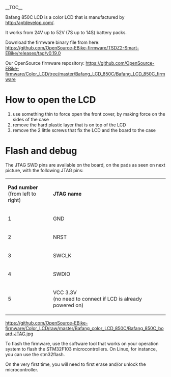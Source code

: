 __TOC__

Bafang 850C LCD is a color LCD that is manufactured by http://aptdevelop.com/.

It works from 24V up to 52V (7S up to 14S) battery packs.

Download the firmware binary file from here: https://github.com/OpenSource-EBike-firmware/TSDZ2-Smart-EBike/releases/tag/v0.19.0

Our OpenSource firmware repository: https://github.com/OpenSource-EBike-firmware/Color_LCD/tree/master/Bafang_LCD_850C/Bafang_LCD_850C_firmware

= How to open the LCD =

# use something thin to force open the front cover, by making force on the sides of the case
# remove the hard plastic layer that is on top of the LCD
# remove the 2 little screws that fix the LCD and the board to the case

= Flash and debug =

The JTAG SWD pins are available on the board, on the pads as seen on next picture, with the following JTAG pins:

{|
| '''Pad number'''<br>(from left to right) || ''' JTAG name '''
|-
| 1 || GND
|-
| 2 || NRST
|-
| 3 || SWCLK
|-
| 4 || SWDIO
|-
| 5 || VCC 3.3V<br>
(no need to connect if LCD is already powered on)
|}

[[https://github.com/OpenSource-EBike-firmware/Color_LCD/raw/master/Bafang_color_LCD_850C/Bafang_850C_board-JTAG.jpg]]

To flash the firmware, use the software tool that works on your operation system to flash the STM32F103 microcontrollers. On Linux, for instance, you can use the stm32flash.

On the very first time, you will need to first erase and/or unlock the microcontroller.